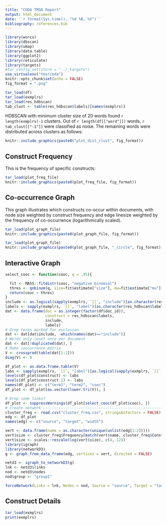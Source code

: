 ```yaml
---
title: "CODA TMSR Report"
output: html_document
date: '`r format(Sys.time(), "%d %B, %Y")`'
bibliography: references.bib
---
```


```r
library(worcs)
library(dbscan)
library(umap)
library(data.table)
library(ggplot2)
library(reticulate)
library(targets)
#tar_config_set(store = "../_targets")
use_virtualenv("tmsrcoda")
knitr::opts_chunk$set(echo = FALSE)
fig_format = ".png"
```

```r
tar_load(df)
tar_load(exmplrs)
tar_load(res_hdbscan)
tab_clust <- table(res_hdbscan$labels)[names(exmplrs)]
```

HDBSCAN with minimum cluster size of 20 words found `r length(exmplrs)-1` clusters.
Out of `r length(df[["word"]])` words, `r tab_clust[["-1"]]` were classified as noise.
The remaining words were distributed across clusters as follows:

```r
knitr::include_graphics(paste0("plot_dist_clust", fig_format))
```

## Construct Frequency

This is the frequency of specific constructs:

```r
tar_load(plot_freq_file)
knitr::include_graphics(paste0(plot_freq_file, fig_format))
```

## Co-occurrence Graph

This graph illustrates which constructs co-occur within documents,
with node size weighted by construct frequency and edge linesize weighted by the frequency of co-occurrence (logarithmically scaled).

```r
tar_load(plot_graph_file)
knitr::include_graphics(paste0(plot_graph_file, fig_format))
```


```r
tar_load(plot_graph_file)
knitr::include_graphics(paste0(plot_graph_file, "_circle", fig_format))
```

## Interactive Graph

```r
select_cooc <- function(cooc, q = .95){

  fit <- MASS::fitdistr(cooc, "negative binomial")
  thres <- qnbinom(q, size=fit$estimate["size"], mu=fit$estimate["mu"])
  return(cooc > thres)
}
include <- as.logical(sapply(exmplrs, `[[`, "include")[as.character(res_hdbscan$labels)])
labels <- sapply(exmplrs, `[[`, "label")[as.character(res_hdbscan$labels)]
dat <- data.frame(doc = as.integer(factor(df$doc_id)),
                  construct = res_hdbscan$labels,
                  include,
                  labels)
# Drop terms marked for exclusion
dat <- dat[dat$include, -which(names(dat)=="include")]
# Words only count once per document
dat <- dat[!duplicated(dat), ]
# Make coocurrence matrix
V <- crossprod(table(dat[1:2]))
diag(V) <- 0

df_plot <- as.data.frame.table(V)
labs <- sapply(exmplrs, `[[`, "label")[as.logical(sapply(exmplrs, `[[`, "include"))]
levels(df_plot$construct) <- labs
levels(df_plot$construct.1) <- labs
names(df_plot) <- c("term1", "term2", "cooc")
df_plot <- df_plot[as.vector(lower.tri(V)), ]

# Drop some links?
df_plot <- suppressWarnings(df_plot[select_cooc(df_plot$cooc), ])
# Create network ----------------------------------------------------------
cluster_freq <- read.csv("cluster_freq.csv", stringsAsFactors = FALSE)
edg <- df_plot
names(edg) <- c("source", "target", "width")

vert <- data.frame(name = as.character(unique(unlist(edg[1:2]))))
vert$size <- cluster_freq$Frequency[match(vert$name, cluster_freq$Construct)]
vert$size <- scales::rescale(log(vert$size), c(4, 12))
library(igraph)
library(networkD3)
g <- graph_from_data_frame(edg, vertices = vert, directed = FALSE)

netd3 <- igraph_to_networkD3(g)
lnk <- netd3$links
nod <- netd3$nodes
nod$group <- "group1"

forceNetwork(Links = lnk, Nodes = nod, Source = "source", Target = "target", NodeID = "name", zoom = TRUE, Group = "group", linkDistance = 200)
```


## Construct Details

```r
tar_load(exmplrs)
print(exmplrs)
```
